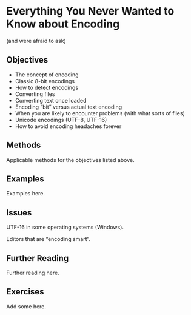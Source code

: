 # Everything You Never Wanted to Know about Encoding {#appendix-encoding}

(and were afraid to ask)

## Objectives

- The concept of encoding
- Classic 8-bit encodings
- How to detect encodings
- Converting files
- Converting text once loaded
- Encoding "bit" versus actual text encoding
- When you are likely to encounter problems (with what sorts of files) 
- Unicode encodings (UTF-8, UTF-16)
- How to avoid encoding headaches forever

## Methods

Applicable methods for the objectives listed above.

## Examples

Examples here.

## Issues

UTF-16 in some operating systems (Windows).

Editors that are "encoding smart".

## Further Reading

Further reading here.

## Exercises

Add some here.

